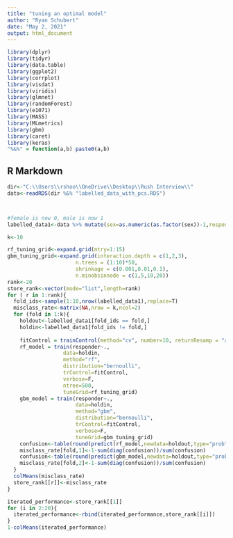---
title: "tuning an optimal model"
author: "Ryan Schubert"
date: "May 2, 2021"
output: html_document
---

```{r setup, include=FALSE}
library(dplyr)
library(tidyr)
library(data.table)
library(ggplot2)
library(corrplot)
library(visdat)
library(viridis)
library(glmnet)
library(randomForest)
library(e1071)
library(MASS)
library(MLmetrics)
library(gbm)
library(caret)
library(keras)
"%&%" = function(a,b) paste0(a,b)
```

## R Markdown

```{r cars}
dir<-"C:\\Users\\rshoo\\OneDrive\\Desktop\\Rush Interview\\"
data<-readRDS(dir %&% "labelled_data_with_pcs.RDS")



#female is now 0, male is now 1
labelled_data1<-data %>% mutate(sex=as.numeric(as.factor(sex))-1,responder=as.factor(responder))
```


```{r}

k<-10

rf_tuning_grid<-expand.grid(mtry=1:15)
gbm_tuning_grid<-expand.grid(interaction.depth = c(1,2,3), 
                      n.trees = (1:10)*50, 
                      shrinkage = c(0.001,0.01,0.1),
                      n.minobsinnode = c(1,5,10,20))
rank<-20
store_rank<-vector(mode="list",length=rank)
for ( r in 1:rank){
  fold_ids<-sample(1:10,nrow(labelled_data1),replace=T)
  misclass_rate<-matrix(NA,nrow = k,ncol=2)
  for (fold in 1:k){
    holdout<-labelled_data1[fold_ids == fold,]
    holdin<-labelled_data1[fold_ids != fold,]
    
    fitControl = trainControl(method="cv", number=10, returnResamp = "all")
    rf_model = train(responder~.,
                  data=holdin,
                  method="rf",
                  distribution="bernoulli",
                  trControl=fitControl,
                  verbose=F,
                  ntree=500,
                  tuneGrid=rf_tuning_grid)
    gbm_model = train(responder~.,
                      data=holdin,
                      method="gbm",
                      distribution="bernoulli",
                      trControl=fitControl,
                      verbose=F,
                      tuneGrid=gbm_tuning_grid)
    confusion<-table(round(predict(rf_model,newdata=holdout,type="prob")[,"1"]),holdout$responder)
    misclass_rate[fold,1]<-1-sum(diag(confusion))/sum(confusion)
    confusion<-table(round(predict(gbm_model,newdata=holdout,type="prob")[,"1"]),holdout$responder)
    misclass_rate[fold,2]<-1-sum(diag(confusion))/sum(confusion)
  }
  colMeans(misclass_rate)
  store_rank[[r]]<-misclass_rate
}
```

```{r}

iterated_performance<-store_rank[[1]]
for (i in 2:20){
  iterated_performance<-rbind(iterated_performance,store_rank[[i]])
}
1-colMeans(iterated_performance)

```